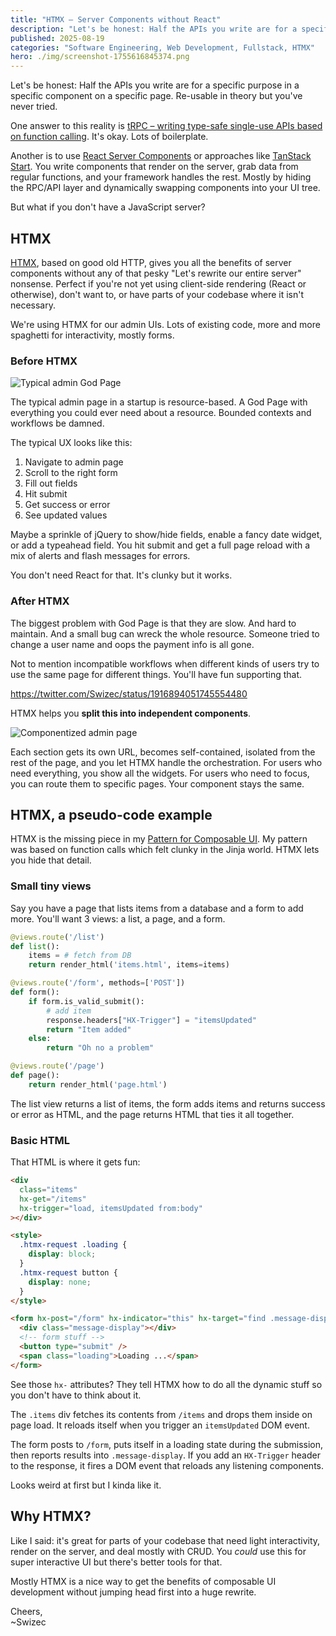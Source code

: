 ```yaml
---
title: "HTMX – Server Components without React"
description: "Let's be honest: Half the APIs you write are for a specific purpose in a specific component on a specific page. Re-usable in theory but you've never tried. That's where Server Components come in"
published: 2025-08-19
categories: "Software Engineering, Web Development, Fullstack, HTMX"
hero: ./img/screenshot-1755616845374.png
---
```


Let's be honest: Half the APIs you write are for a specific purpose in a specific component on a specific page. Re-usable in theory but you've never tried.

One answer to this reality is [tRPC – writing type-safe single-use APIs based on function calling](https://swizec.com/blog/a-few-thoughts-on-trpc/). It's okay. Lots of boilerplate.

Another is to use [React Server Components](https://react.dev/reference/rsc/server-components) or approaches like [TanStack Start](https://tanstack.com/start/latest). You write components that render on the server, grab data from regular functions, and your framework handles the rest. Mostly by hiding the RPC/API layer and dynamically swapping components into your UI tree.

But what if you don't have a JavaScript server?

## HTMX

[HTMX](https://htmx.org), based on good old HTTP, gives you all the benefits of server components without any of that pesky "Let's rewrite our entire server" nonsense. Perfect if you're not yet using client-side rendering (React or otherwise), don't want to, or have parts of your codebase where it isn't necessary.

We're using HTMX for our admin UIs. Lots of existing code, more and more spaghetti for interactivity, mostly forms.

### Before HTMX

![Typical admin God Page](https://i.imgur.com/qEe1vz6.png)

The typical admin page in a startup is resource-based. A God Page with everything you could ever need about a resource. Bounded contexts and workflows be damned.

The typical UX looks like this:

1. Navigate to admin page
2. Scroll to the right form
3. Fill out fields
4. Hit submit
5. Get success or error
6. See updated values

Maybe a sprinkle of jQuery to show/hide fields, enable a fancy date widget, or add a typeahead field. You hit submit and get a full page reload with a mix of alerts and flash messages for errors.

You don't need React for that. It's clunky but it works.

### After HTMX

The biggest problem with God Page is that they are slow. And hard to maintain. And a small bug can wreck the whole resource. Someone tried to change a user name and oops the payment info is all gone.

Not to mention incompatible workflows when different kinds of users try to use the same page for different things. You'll have fun supporting that.

https://twitter.com/Swizec/status/1916894051745554480

HTMX helps you **split this into independent components**.

![Componentized admin page](https://i.imgur.com/Oc4jyiU.png)

Each section gets its own URL, becomes self-contained, isolated from the rest of the page, and you let HTMX handle the orchestration. For users who need everything, you show all the widgets. For users who need to focus, you can route them to specific pages. Your component stays the same.

## HTMX, a pseudo-code example

HTMX is the missing piece in my [Pattern for Composable UI](https://swizec.com/blog/a-pattern-for-composable-ui-in-flask/). My pattern was based on function calls which felt clunky in the Jinja world. HTMX lets you hide that detail.

### Small tiny views

Say you have a page that lists items from a database and a form to add more. You'll want 3 views: a list, a page, and a form.

```python
@views.route('/list')
def list():
	items = # fetch from DB
	return render_html('items.html', items=items)

@views.route('/form', methods=['POST'])
def form():
	if form.is_valid_submit():
		# add item
		response.headers["HX-Trigger"] = "itemsUpdated"
		return "Item added"
	else:
		return "Oh no a problem"

@views.route('/page')
def page():
	return render_html('page.html')
```

The list view returns a list of items, the form adds items and returns success or error as HTML, and the page returns HTML that ties it all together.

### Basic HTML

That HTML is where it gets fun:

```html
<div
  class="items"
  hx-get="/items"
  hx-trigger="load, itemsUpdated from:body"
></div>

<style>
  .htmx-request .loading {
    display: block;
  }
  .htmx-request button {
    display: none;
  }
</style>

<form hx-post="/form" hx-indicator="this" hx-target="find .message-display">
  <div class="message-display"></div>
  <!-- form stuff -->
  <button type="submit" />
  <span class="loading">Loading ...</span>
</form>
```

See those `hx-` attributes? They tell HTMX how to do all the dynamic stuff so you don't have to think about it.

The `.items` div fetches its contents from `/items` and drops them inside on page load. It reloads itself when you trigger an `itemsUpdated` DOM event.

The form posts to `/form`, puts itself in a loading state during the submission, then reports results into `.message-display`. If you add an `HX-Trigger` header to the response, it fires a DOM event that reloads any listening components.

Looks weird at first but I kinda like it.

## Why HTMX?

Like I said: it's great for parts of your codebase that need light interactivity, render on the server, and deal mostly with CRUD. You _could_ use this for super interactive UI but there's better tools for that.

Mostly HTMX is a nice way to get the benefits of composable UI development without jumping head first into a huge rewrite.

Cheers,<br/>
~Swizec
